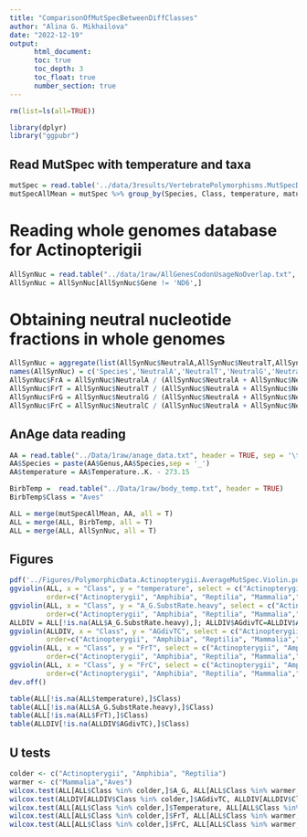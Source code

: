 ```yaml
---
title: "ComparisonOfMutSpecBetweenDiffClasses"
author: "Alina G. Mikhailova"
date: "2022-12-19"
output:
      html_document:
      toc: true
      toc_depth: 3
      toc_float: true
      number_section: true
---
```

```r
rm(list=ls(all=TRUE))

library(dplyr)
library("ggpubr")
```

## Read MutSpec with temperature and taxa
```r
mutSpec = read.table('../data/3results/VertebratePolymorphisms.MutSpecData.txt', header=T)
mutSpecAllMean = mutSpec %>% group_by(Species, Class, temperature, matur_tm); mutSpecAllMean = mutSpecAllMean %>% summarise(A_C.SubstRate.heavy=mean(A_C.SubstRate.heavy), A_G.SubstRate.heavy=mean(A_G.SubstRate.heavy), A_T.SubstRate.heavy=mean(A_T.SubstRate.heavy), C_A.SubstRate.heavy=mean(C_A.SubstRate.heavy), C_G.SubstRate.heavy=mean(C_G.SubstRate.heavy), C_T.SubstRate.heavy=mean(C_T.SubstRate.heavy), G_A.SubstRate.heavy=mean(G_A.SubstRate.heavy), G_C.SubstRate.heavy=mean(G_C.SubstRate.heavy), G_T.SubstRate.heavy=mean(G_T.SubstRate.heavy), T_A.SubstRate.heavy=mean(T_A.SubstRate.heavy), T_C.SubstRate.heavy=mean(T_C.SubstRate.heavy), T_G.SubstRate.heavy=mean(T_G.SubstRate.heavy))
```

# Reading whole genomes database for Actinopterigii 

```r
AllSynNuc = read.table("../data/1raw/AllGenesCodonUsageNoOverlap.txt", header = TRUE, sep = '\t')
AllSynNuc = AllSynNuc[AllSynNuc$Gene != 'ND6',]
```

# Obtaining neutral nucleotide fractions in whole genomes
```r
AllSynNuc = aggregate(list(AllSynNuc$NeutralA,AllSynNuc$NeutralT,AllSynNuc$NeutralG,AllSynNuc$NeutralC), by = list(AllSynNuc$Species), FUN = sum)
names(AllSynNuc) = c('Species','NeutralA','NeutralT','NeutralG','NeutralC')
AllSynNuc$FrA = AllSynNuc$NeutralA / (AllSynNuc$NeutralA + AllSynNuc$NeutralT + AllSynNuc$NeutralG + AllSynNuc$NeutralC)
AllSynNuc$FrT = AllSynNuc$NeutralT / (AllSynNuc$NeutralA + AllSynNuc$NeutralT + AllSynNuc$NeutralG + AllSynNuc$NeutralC) 
AllSynNuc$FrG = AllSynNuc$NeutralG / (AllSynNuc$NeutralA + AllSynNuc$NeutralT + AllSynNuc$NeutralG + AllSynNuc$NeutralC) 
AllSynNuc$FrC = AllSynNuc$NeutralC / (AllSynNuc$NeutralA + AllSynNuc$NeutralT + AllSynNuc$NeutralG + AllSynNuc$NeutralC) 
```

## AnAge data reading
```r
AA = read.table("../Data/1raw/anage_data.txt", header = TRUE, sep = '\t')
AA$Species = paste(AA$Genus,AA$Species,sep = '_')
AA$temperature = AA$Temperature..K. - 273.15

BirbTemp =  read.table("../Data/1raw/body_temp.txt", header = TRUE)
BirbTemp$Class = "Aves"

ALL = merge(mutSpecAllMean, AA, all = T)
ALL = merge(ALL, BirbTemp, all = T)
ALL = merge(ALL, AllSynNuc, all = T)

```

## Figures
```r
pdf('../Figures/PolymorphicData.Actinopterygii.AverageMutSpec.Violin.pdf', width = 10, height = 5.3)
ggviolin(ALL, x = "Class", y = "temperature", select = c("Actinopterygii", "Amphibia", "Reptilia", "Mammalia","Aves"), ylab = "Body temperature, ?C",
         order=c("Actinopterygii", "Amphibia", "Reptilia", "Mammalia","Aves"), add = "boxplot", fill="Class", palette=c("#6760db", "#7849bf", "#9145c4", "#c73a69", "#c2464c"))
ggviolin(ALL, x = "Class", y = "A_G.SubstRate.heavy", select = c("Actinopterygii", "Amphibia", "Reptilia", "Mammalia","Aves"), ylab = "AH>GH",
         order=c("Actinopterygii", "Amphibia", "Reptilia", "Mammalia","Aves"), add = "boxplot", fill="Class", palette=c("#6760db", "#7849bf", "#9145c4", "#c73a69", "#c2464c"), yscale = "log2")
ALLDIV = ALL[!is.na(ALL$A_G.SubstRate.heavy),]; ALLDIV$AGdivTC=ALLDIV$A_G.SubstRate.heavy/ALLDIV$T_C.SubstRate.heavy; ALLDIV[ALLDIV$AGdivTC == "Inf" | ALLDIV$AGdivTC == "NaN" | ALLDIV$AGdivTC == 0,]$AGdivTC  = NA; ALLDIV$AGdivTC = log2(ALLDIV$AGdivTC)
ggviolin(ALLDIV, x = "Class", y = "AGdivTC", select = c("Actinopterygii", "Amphibia", "Reptilia", "Mammalia","Aves"), ylab = "AH>GH div TH>CH",
         order=c("Actinopterygii", "Amphibia", "Reptilia", "Mammalia","Aves"), add = "boxplot", fill="Class", palette=c("#6760db", "#7849bf", "#9145c4", "#c73a69", "#c2464c"), yscale = "log2")
ggviolin(ALL, x = "Class", y = "FrT", select = c("Actinopterygii", "Amphibia", "Reptilia", "Mammalia","Aves"), ylab = "FrA",
         order=c("Actinopterygii", "Amphibia", "Reptilia", "Mammalia","Aves"), add = "boxplot", fill="Class", palette=c("#6760db", "#7849bf", "#9145c4", "#c73a69", "#c2464c"))
ggviolin(ALL, x = "Class", y = "FrC", select = c("Actinopterygii", "Amphibia", "Reptilia", "Mammalia","Aves"), ylab = "FrG",
         order=c("Actinopterygii", "Amphibia", "Reptilia", "Mammalia","Aves"), add = "boxplot", fill="Class", palette=c("#6760db", "#7849bf", "#9145c4", "#c73a69", "#c2464c"))
dev.off()

table(ALL[!is.na(ALL$temperature),]$Class)
table(ALL[!is.na(ALL$A_G.SubstRate.heavy),]$Class)
table(ALL[!is.na(ALL$FrT),]$Class)
table(ALLDIV[!is.na(ALLDIV$AGdivTC),]$Class)
```

## U tests
```r
colder <- c("Actinopterygii", "Amphibia", "Reptilia")
warmer <- c("Mammalia","Aves")
wilcox.test(ALL[ALL$Class %in% colder,]$A_G, ALL[ALL$Class %in% warmer,]$A_G.SubstRate.heavy, paired=F) 
wilcox.test(ALLDIV[ALLDIV$Class %in% colder,]$AGdivTC, ALLDIV[ALLDIV$Class %in% warmer,]$AGdivTC, paired=F)
wilcox.test(ALL[ALL$Class %in% colder,]$Temperature, ALL[ALL$Class %in% warmer,]$Temperature, paired=F) 
wilcox.test(ALL[ALL$Class %in% colder,]$FrT, ALL[ALL$Class %in% warmer,]$Temperature, paired=F) 
wilcox.test(ALL[ALL$Class %in% colder,]$FrC, ALL[ALL$Class %in% warmer,]$Temperature, paired=F) 
```